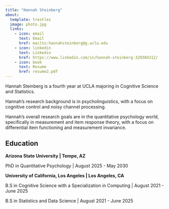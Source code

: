 ```yaml
---
title: "Hannah Steinberg"
about: 
  template: trestles
  image: photo.jpg
  links:
    - icon: email
      text: Email
      href: mailto:hannahsteinberg@g.ucla.edu
    - icon: linkedin
      text: Linkedin
      href: https://www.linkedin.com/in/hannah-steinberg-329384312/
    - icon: book
      text: Resume
      href: resume2.pdf
---
```


Hannah Steinberg is a fourth year at UCLA majoring in Cognitive Science and Statistics. 

Hannah's research background is in psycholinguistics, with a focus on cognitive control and noisy channel processing. 

Hannah's overall research goals are in the quantitative psychology world, specifically in measurement and item response theory, with a focus on differential item functioning and measurement invariance. 

## Education

**Arizona State University | Tempe, AZ**


PhD in Quantitative Psychology | August 2025 - May 2030


**University of California, Los Angeles | Los Angeles, CA**


B.S in Cognitive Science with a Specialization in Computing | August 2021 - June 2025


B.S in Statistics and Data Science | August 2021 - June 2025


